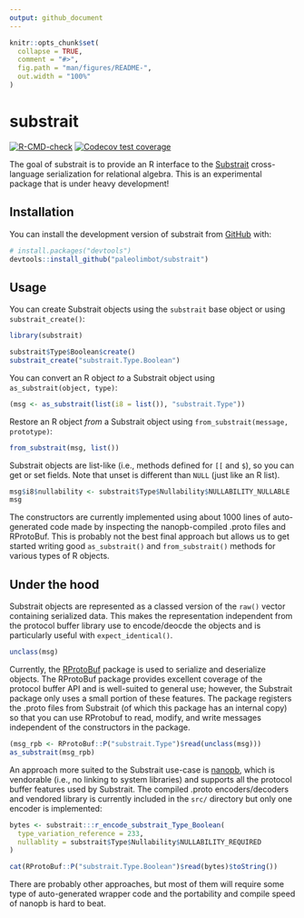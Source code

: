 ```yaml
---
output: github_document
---
```


<!-- README.md is generated from README.Rmd. Please edit that file -->

```r
knitr::opts_chunk$set(
  collapse = TRUE,
  comment = "#>",
  fig.path = "man/figures/README-",
  out.width = "100%"
)
```

# substrait

<!-- badges: start -->
[![R-CMD-check](https://github.com/paleolimbot/substrait/workflows/R-CMD-check/badge.svg)](https://github.com/paleolimbot/substrait/actions)
[![Codecov test coverage](https://codecov.io/gh/paleolimbot/substrait/branch/master/graph/badge.svg)](https://app.codecov.io/gh/paleolimbot/substrait?branch=master)
<!-- badges: end -->

The goal of substrait is to provide an R interface to the [Substrait](https://substrait.io) cross-language serialization for relational algebra. This is an experimental package that is under heavy development!

## Installation

You can install the development version of substrait from [GitHub](https://github.com/) with:

``` r
# install.packages("devtools")
devtools::install_github("paleolimbot/substrait")
```

## Usage

You can create Substrait objects using the `substrait` base object or using `substrait_create()`:

```r
library(substrait)

substrait$Type$Boolean$create()
substrait_create("substrait.Type.Boolean")
```

You can convert an R object *to* a Substrait object using `as_substrait(object, type)`:

```r
(msg <- as_substrait(list(i8 = list()), "substrait.Type"))
```

Restore an R object *from* a Substrait object using `from_substrait(message, prototype)`:

```r
from_substrait(msg, list())
```

Substrait objects are list-like (i.e., methods defined for `[[` and `$`), so you can get or set fields. Note that unset is different than `NULL` (just like an R list).

```r
msg$i8$nullability <- substrait$Type$Nullability$NULLABILITY_NULLABLE
msg
```

The constructors are currently implemented using about 1000 lines of auto-generated code made by inspecting the nanopb-compiled .proto files and RProtoBuf. This is probably not the best final approach but allows us to get started writing good `as_substrait()` and `from_substrait()` methods for various types of R objects.

## Under the hood

Substrait objects are represented as a classed version of the `raw()` vector containing serialized data. This makes the representation independent from the protocol buffer library use to encode/deocde the objects and is particularly useful with `expect_identical()`.

```r
unclass(msg)
```

Currently, the [RProtoBuf](https://cran.r-project.org/package=RProtoBuf) package is used to serialize and deserialize objects. The RProtoBuf package provides excellent coverage of the protocol buffer API and is well-suited to general use; however, the Substrait package only uses a small portion of these features. The package registers the .proto files from Substrait (of which this package has an internal copy) so that you can use RProtobuf to read, modify, and write messages independent of the constructors in the package.

```r
(msg_rpb <- RProtoBuf::P("substrait.Type")$read(unclass(msg)))
as_substrait(msg_rpb)
```

An approach more suited to the Substrait use-case is [nanopb](https://github.com/nanopb/nanopb), which is vendorable (i.e., no linking to system libraries) and supports all the protocol buffer features used by Substrait. The compiled .proto encoders/decoders and vendored library is currently included in the `src/` directory but only one encoder is implemented:

```r
bytes <- substrait:::r_encode_substrait_Type_Boolean(
  type_variation_reference = 233,
  nullablity = substrait$Type$Nullability$NULLABILITY_REQUIRED
)

cat(RProtoBuf::P("substrait.Type.Boolean")$read(bytes)$toString())
```

There are probably other approaches, but most of them will require some type of auto-generated wrapper code and the portability and compile speed of nanopb is hard to beat.
